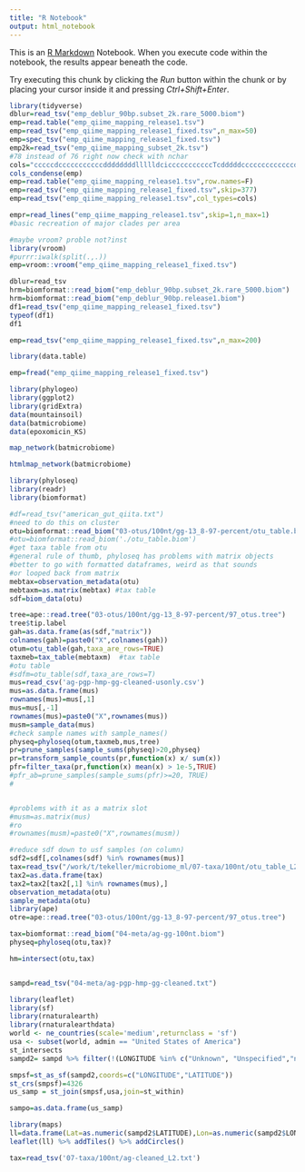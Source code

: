 ---
title: "R Notebook"
output: html_notebook
---

This is an [R Markdown](http://rmarkdown.rstudio.com) Notebook. When you execute code within the notebook, the results appear beneath the code. 

Try executing this chunk by clicking the *Run* button within the chunk or by placing your cursor inside it and pressing *Ctrl+Shift+Enter*. 

```{r}
library(tidyverse)
dblur=read_tsv("emp_deblur_90bp.subset_2k.rare_5000.biom")
emp=read.table("emp_qiime_mapping_release1.tsv")
emp=read_tsv("emp_qiime_mapping_release1_fixed.tsv",n_max=50)
emp=spec_tsv("emp_qiime_mapping_release1_fixed.tsv")
emp2k=read_tsv("emp_qiime_mapping_subset_2k.tsv")
#78 instead of 76 right now check with nchar
cols="cccccdcccccccccccddddddddllllldcicccccccccccTcdddddcccccccccccccdddddddddddd"
cols_condense(emp)
emp=read.table("emp_qiime_mapping_release1.tsv",row.names=F)
emp=read_tsv("emp_qiime_mapping_release1_fixed.tsv",skip=377)
emp=read_tsv("emp_qiime_mapping_release1.tsv",col_types=cols)

empr=read_lines("emp_qiime_mapping_release1.tsv",skip=1,n_max=1)
#basic recreation of major clades per area

#maybe vroom? proble not?inst
library(vroom)
#purrr:iwalk(split(.,.))
emp=vroom::vroom("emp_qiime_mapping_release1_fixed.tsv")

dblur=read_tsv
hrm=biomformat::read_biom("emp_deblur_90bp.subset_2k.rare_5000.biom")
hrm=biomformat::read_biom("emp_deblur_90bp.release1.biom")
df1=read_tsv("emp_qiime_mapping_release1_fixed.tsv")
typeof(df1)
df1

emp=read_tsv("emp_qiime_mapping_release1_fixed.tsv",n_max=200)

library(data.table)

emp=fread("emp_qiime_mapping_release1_fixed.tsv")

library(phylogeo)
library(ggplot2)
library(gridExtra)
data(mountainsoil)
data(batmicrobiome)
data(epoxomicin_KS)

map_network(batmicrobiome)

htmlmap_network(batmicrobiome)
```

```{r}
library(phyloseq)
library(readr)
library(biomformat)

#df=read_tsv("american_gut_qiita.txt")
#need to do this on cluster
otu=biomformat::read_biom("03-otus/100nt/gg-13_8-97-percent/otu_table.biom")
#otu=biomformat::read_biom('./otu_table.biom')
#get taxa table from otu
#general rule of thumb, phyloseq has problems with matrix objects
#better to go with formatted dataframes, weird as that sounds
#or looped back from matrix
mebtax=observation_metadata(otu)
mebtaxm=as.matrix(mebtax) #tax table
sdf=biom_data(otu) 

tree=ape::read.tree("03-otus/100nt/gg-13_8-97-percent/97_otus.tree")
tree$tip.label
gah=as.data.frame(as(sdf,"matrix"))
colnames(gah)=paste0("X",colnames(gah))
otum=otu_table(gah,taxa_are_rows=TRUE)
taxmeb=tax_table(mebtaxm)  #tax table
#otu table
#sdfm=otu_table(sdf,taxa_are_rows=T)
mus=read_csv('ag-pgp-hmp-gg-cleaned-usonly.csv')
mus=as.data.frame(mus)
rownames(mus)=mus[,1]
mus=mus[,-1]
rownames(mus)=paste0("X",rownames(mus))
musm=sample_data(mus)
#check sample names with sample_names()
physeq=phyloseq(otum,taxmeb,mus,tree)
pr=prune_samples(sample_sums(physeq)>20,physeq)
pr=transform_sample_counts(pr,function(x) x/ sum(x))
pfr=filter_taxa(pr,function(x) mean(x) > 1e-5,TRUE)
#pfr_ab=prune_samples(sample_sums(pfr)>=20, TRUE)
#


#problems with it as a matrix slot
#musm=as.matrix(mus)
#ro
#rownames(musm)=paste0("X",rownames(musm))

#reduce sdf down to usf samples (on column)
sdf2=sdf[,colnames(sdf) %in% rownames(mus)]
tax=read_tsv("/work/t/tekeller/microbiome_ml/07-taxa/100nt/otu_table_L2.biom")
tax2=as.data.frame(tax)
tax2=tax2[tax2[,1] %in% rownames(mus),]
observation_metadata(otu)
sample_metadata(otu)
library(ape)
otre=ape::read.tree("03-otus/100nt/gg-13_8-97-percent/97_otus.tree")

tax=biomformat::read_biom("04-meta/ag-gg-100nt.biom")
physeq=phyloseq(otu,tax)?

hm=intersect(otu,tax)


sampd=read_tsv("04-meta/ag-pgp-hmp-gg-cleaned.txt")

library(leaflet)
library(sf)
library(rnaturalearth)
library(rnaturalearthdata)
world <- ne_countries(scale='medium',returnclass = 'sf')
usa <- subset(world, admin == "United States of America")
st_intersects
sampd2= sampd %>% filter(!(LONGITUDE %in% c("Unknown", "Unspecified","no_data") ))

smpsf=st_as_sf(sampd2,coords=c("LONGITUDE","LATITUDE"))
st_crs(smpsf)=4326
us_samp = st_join(smpsf,usa,join=st_within)

sampo=as.data.frame(us_samp)

library(maps)
ll=data.frame(Lat=as.numeric(sampd2$LATITUDE),Lon=as.numeric(sampd2$LONGITUDE))
leaflet(ll) %>% addTiles() %>% addCircles()

tax=read_tsv('07-taxa/100nt/ag-cleaned_L2.txt')

```
